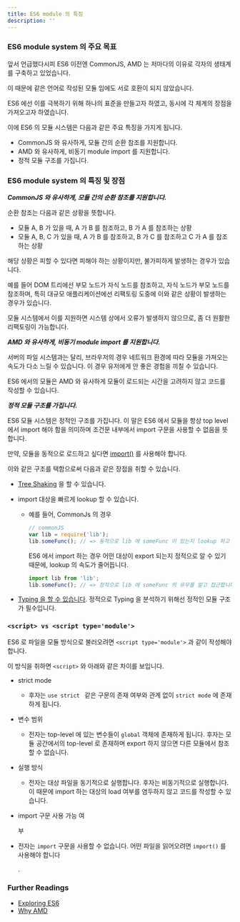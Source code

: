 ```yaml
---
title: ES6 module 의 특징
description: ''
---
```


### ES6 module system 의 주요 목표

앞서 언급했다시피 ES6 이전엔 CommonJS, AMD 는 저마다의 이유로 각자의 생태계를 구축하고 있었습니다.

이 때문에 같은 언어로 작성된 모듈 임에도 서로 호환이 되지 않았습니다.

ES6 에선 이를 극복하기 위해 하나의 표준을 만들고자 하였고, 동시에 각 체계의 장점을 가져오고자 하였습니다.

이에 ES6 의 모듈 시스템은 다음과 같은 주요 특징을 가지게 됩니다.

- CommonJS 와 유사하게, 모듈 간의 순환 참조를 지원합니다.
- AMD 와 유사하게, 비동기 module import 를 지원합니다.
- 정적 모듈 구조를 가집니다.

### ES6 module system 의 특징 및 장점

**_CommonJS 와 유사하게, 모듈 간의 순환 참조를 지원합니다._**

순환 참조는 다음과 같은 상황을 뜻합니다.

- 모듈 A, B 가 있을 때, A 가 B 를 참조하고, B 가 A 를 참조하는 상황
- 모듈 A, B, C 가 있을 때, A 가 B 를 참조하고, B 가 C 를 참조하고 C 가 A 를 참조하는 상황

해당 상황은 피할 수 있다면 피해야 하는 상황이지만, 불가피하게 발생하는 경우가 있습니다.

예를 들어 DOM 트리에선 부모 노드가 자식 노드를 참조하고, 자식 노드가 부모 노드를 참조하며, 특히 대규모 애플리케이션에선 리팩토링 도중에 이와 같은 상황이 발생하는 경우가 있습니다.

모듈 시스템에서 이를 지원하면 시스템 상에서 오류가 발생하지 않으므로, 좀 더 원활한 리팩토링이 가능합니다.

**_AMD 와 유사하게, 비동기 module import 를 지원합니다._**

서버의 파일 시스템과는 달리, 브라우저의 경우 네트워크 환경에 따라 모듈을 가져오는 속도가 다소 느릴 수 있습니다. 이 경우 유저에게 안 좋은 경험을 끼칠 수 있습니다.

ES6 에서의 모듈은 AMD 와 유사하게 모듈이 로드되는 시간을 고려하지 않고 코드를 작성할 수 있습니다.

**_정적 모듈 구조를 가집니다._**

ES6 모듈 시스템은 정적인 구조를 가집니다. 이 말은 ES6 에서 모듈을 항상 top level 에서 import 해야 함을 의미하며 조건문 내부에서 import 구문을 사용할 수 없음을 뜻합니다.

만약, 모듈을 동적으로 로드하고 싶다면 [import()](https://developer.mozilla.org/en-US/docs/Web/JavaScript/Reference/Operators/import) 를 사용해야 합니다.

이와 같은 구조를 택함으로써 다음과 같은 장점을 취할 수 있습니다.

- [Tree Shaking](https://webpack.js.org/guides/tree-shaking/) 을 할 수 있습니다.

- import 대상을 빠르게 lookup 할 수 있습니다.

  - 예를 들어, CommonJs 의 경우

    ```js
    // commonJS
    var lib = require('lib');
    lib.someFunc(); // => 동적으로 lib 에 someFunc 이 있는지 lookup 하고 접근합니다.
    ```

    ES6 에서 import 하는 경우 어떤 대상이 export 되는지 정적으로 알 수 있기 때문에, lookup 의 속도가 줄어듭니다.

    ```js
    import lib from 'lib';
    lib.someFunc(); // => 정적으로 lib 에 someFunc 의 유무를 알고 접근합니다.
    ```

- [Typing 을 할 수 있습니다](https://www.typescriptlang.org/). 정적으로 Typing 을 분석하기 위해선 정적인 모듈 구조가 필수입니다.

### `<script> vs <script type='module'>`

ES6 로 파일을 모듈 방식으로 불러오려면 `<script type='module'>` 과 같이 작성해야 합니다.

이 방식을 취하면 `<script>` 와 아래와 같은 차이를 보입니다.

- strict mode
  - 후자는 `use strict ` 같은 구문의 존재 여부와 관계 없이 `strict mode` 에 존재하게 됩니다.
- 변수 범위
  - 전자는 top-level 에 있는 변수들이 `global` 객체에 존재하게 됩니다. 후자는 모듈 공간에서의 top-level 로 존재하며 export 하지 않으면 다른 모듈에서 참조할 수 없습니다.
- 실행 방식

  - 전자는 대상 파일을 동기적으로 실행합니다. 후자는 비동기적으로 실행합니다. 이 때문에 import 하는 대상의 load 여부를 염두하지 않고 코드를 작성할 수 있습니다.

- import 구문 사용 가능 여

  부

- 전자는 `import` 구문을 사용할 수 없습니다. 어떤 파일을 읽어오려면 `import()` 를 사용해야 합니다

  .

### Further Readings

- [Exploring ES6](https://exploringjs.com/es6/ch_modules.html#static-module-structure)
- [Why AMD](https://requirejs.org/docs/whyamd.html)
